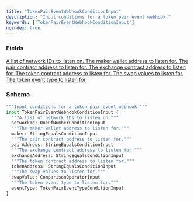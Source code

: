 ```yaml
---
title: "TokenPairEventWebhookConditionInput"
description: "Input conditions for a token pair event webhook."
keywords: ['TokenPairEventWebhookConditionInput']
noindex: true
---
```


### Fields

<a href="/api-reference/types/oneofnumberconditioninput">
  <ResponseField name="networkId" type="OneOfNumberConditionInput">
    A list of network IDs to listen on.
  </ResponseField>
</a>

<a href="/api-reference/types/stringequalsconditioninput">
  <ResponseField name="maker" type="StringEqualsConditionInput">
    The maker wallet address to listen for.
  </ResponseField>
</a>

<a href="/api-reference/types/stringequalsconditioninput">
  <ResponseField name="pairAddress" type="StringEqualsConditionInput">
    The pair contract address to listen for.
  </ResponseField>
</a>

<a href="/api-reference/types/stringequalsconditioninput">
  <ResponseField name="exchangeAddress" type="StringEqualsConditionInput">
    The exchange contract address to listen for.
  </ResponseField>
</a>

<a href="/api-reference/types/stringequalsconditioninput">
  <ResponseField name="tokenAddress" type="StringEqualsConditionInput">
    The token contract address to listen for.
  </ResponseField>
</a>

<a href="/api-reference/types/comparisonoperatorinput">
  <ResponseField name="swapValue" type="ComparisonOperatorInput">
    The swap values to listen for.
  </ResponseField>
</a>

<a href="/api-reference/types/tokenpaireventtypeconditioninput">
  <ResponseField name="eventType" type="TokenPairEventTypeConditionInput">
    The token event type to listen for.
  </ResponseField>
</a>

### Schema


```graphql 
"""Input conditions for a token pair event webhook."""
input TokenPairEventWebhookConditionInput {
  """A list of network IDs to listen on."""
  networkId: OneOfNumberConditionInput
  """The maker wallet address to listen for."""
  maker: StringEqualsConditionInput
  """The pair contract address to listen for."""
  pairAddress: StringEqualsConditionInput
  """The exchange contract address to listen for."""
  exchangeAddress: StringEqualsConditionInput
  """The token contract address to listen for."""
  tokenAddress: StringEqualsConditionInput
  """The swap values to listen for."""
  swapValue: ComparisonOperatorInput
  """The token event type to listen for."""
  eventType: TokenPairEventTypeConditionInput
}
```
